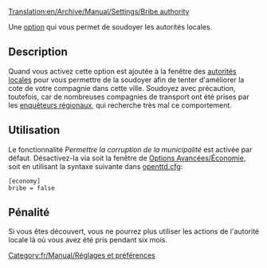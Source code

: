 [[Translation:en/Archive/Manual/Settings/Bribe authority]]


Une [[fr/Archive/Manual/Settings/Options avancées|option]] qui vous permet de soudoyer les autorités locales.

== Description ==
Quand vous activez cette option est ajoutée à la fenêtre des [[fr/Manual/Municipalité|autorités locales]] pour vous permettre de la soudoyer afin de tenter d'améliorer la cote de votre compagnie dans cette ville. Soudoyez avec précaution, toutefois, car de nombreuses compagnies de transport ont été prises par les [[fr/Archive/Manual/Enquêteur régional|enquêteurs régionaux]], qui recherche très mal ce comportement. {{fr/Note|Vous ne pouvez pas soudoyer les autorités locales pour augmenter la cote de votre compagnie au-dessus de 'Excellente'}}

== Utilisation ==
Le fonctionnalité ''Permettre la corruption de la municipalité'' est activée par défaut. Désactivez-la via soit la fenêtre de [[fr/Archive/Manual/Settings/Options Avancées/Économie#permettre-la-corruption-de-la-municipalite|Options Avancées/Économie]], soit en utilisant la syntaxe suivante dans [[fr/Archive/Manual/Settings/Openttd.cfg|openttd.cfg]]:
<pre>[economy]
bribe = false</pre>

== Pénalité ==
Si vous êtes découvert, vous ne pourrez plus utiliser les actions de l'autorité locale là où vous avez été pris pendant six mois.

[[Category:fr/Manual/Réglages et préférences]]